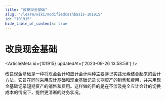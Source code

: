 ```yaml
---
title: "改良现金基础"
slug: "/learn/wiki/modifiedcashbasis-101915"
id: "101915"
hide_table_of_contents: true
---
```



# 改良现金基础

<ArticleMeta id={101915} updatedAt={'2023-09-26 13:58:58'} />
<div className='border-solid border-b border-t-0 my-4 border-[var(--ifm-color-gray-300)]' />

改良现金基础是一种将现金会计和应计会计两种主要簿记实践元素结合起来的会计方法。它旨在同时采用应计基础和现金基础记录长期资产的销售和费用，并采用现金基础记录短期资产的销售和费用。这样做的目的是在不涉及完全应计会计的切换成本的情况下，提供更清晰的财务状况。
